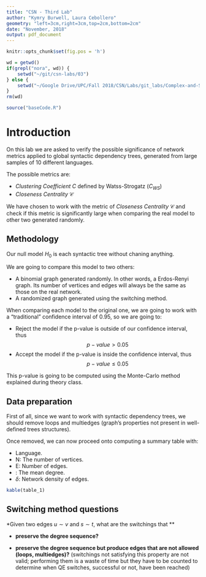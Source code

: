 ```yaml
---
title: "CSN - Third Lab"
author: "Kymry Burwell, Laura Cebollero"
geometry: "left=3cm,right=3cm,top=2cm,bottom=2cm"
date: "November, 2018"
output: pdf_document
---
```


```r
knitr::opts_chunk$set(fig.pos = 'h')
```

```r
wd = getwd()
if(grepl("nora", wd)) {
    setwd("~/git/csn-labs/03")
} else {
    setwd("~/Google Drive/UPC/Fall 2018/CSN/Labs/git_labs/Complex-and-Social-Networks/03")
}
rm(wd)

source("baseCode.R")
```

# Introduction

On this lab we are asked to verify the possible significance of network metrics applied
to global syntactic dependency trees, generated from large samples of 10 different languages.

The possible metrics are:

- *Clustering Coefficient* $C$ defined by Watss-Strogatz ($C_{WS}$)
- *Closeness Centrality* $\mathcal{C}$

We have chosen to work with the metric of  *Closeness Centrality* $\mathcal{C}$ and check if this metric
is significantly large when comparing the real model to other two generated randomly.

## Methodology

Our null model $H_{0}$ is each syntactic tree without chaning anything.

We are going to compare this model to two others:

- A binomial graph generated randomly. In other words, a Erdos-Renyi graph. Its number of vertices and edges will always be
the same as those on the real network.
- A randomized graph generated using the switching method.

When comparing each model to the original one, we are going to work with a "traditional" confidence interval of 0.95, so we are going to:

- Reject the model if the p-value is outside of our confidence interval, thus $$p-value > 0.05$$
- Accept the model if the p-value is inside the confidence interval, thus $$p-value \le 0.05$$

This p-value is going to be computed using the Monte-Carlo method explained during theory class.


## Data preparation
First of all, since we want to work with syntactic dependency trees, we should remove loops and
multiedges (graph's properties not present in well-defined trees structures).

Once removed, we can now proceed onto computing a summary table with:

- Language.
- N: The number of vertices.
- E: Number of edges.
- <k>: The mean degree.
- $\delta$: Network density of edges.

```r
kable(table_1)
```

## Switching method questions
*Given two edges $u \sim v$ and $s \sim t$, what are the switchings that **

- **preserve the degree sequence?** 

- **preserve the degree sequence but produce edges that are not allowed (loops, multiedges)?**
(switchings not satisfying this property are not valid; performing them is a waste of time but they have to be counted to determine when QE switches, successful or not, have been reached)